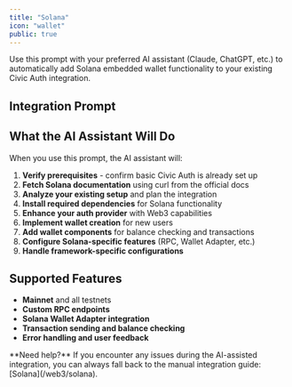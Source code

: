 ```yaml
---
title: "Solana"
icon: "wallet"
public: true
---
```



Use this prompt with your preferred AI assistant (Claude, ChatGPT, etc.) to automatically add Solana embedded wallet functionality to your existing Civic Auth integration.

<Web3Prerequisites />

<HowToUseWeb3 />

## Integration Prompt

<SolanaPrompt />


## What the AI Assistant Will Do

When you use this prompt, the AI assistant will:

1. **Verify prerequisites** - confirm basic Civic Auth is already set up
2. **Fetch Solana documentation** using curl from the official docs
3. **Analyze your existing setup** and plan the integration
4. **Install required dependencies** for Solana functionality
5. **Enhance your auth provider** with Web3 capabilities
6. **Implement wallet creation** for new users
7. **Add wallet components** for balance checking and transactions
8. **Configure Solana-specific features** (RPC, Wallet Adapter, etc.)
9. **Handle framework-specific configurations**

## Supported Features

- **Mainnet** and all testnets
- **Custom RPC endpoints**
- **Solana Wallet Adapter integration**
- **Transaction sending and balance checking**
- **Error handling and user feedback**

<Note>
  **Need help?** If you encounter any issues during the AI-assisted integration, you can always fall back to the manual integration guide: [Solana](/web3/solana).
</Note>

<AiAssistantRequirements />
